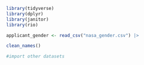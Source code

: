 
```r
library(tidyverse)
library(dplyr)
library(janitor)
library(rio)


```


```r

applicant_gender <- read_csv("nasa_gender.csv") |>

clean_names()
```


```r

#import other datasets 


```